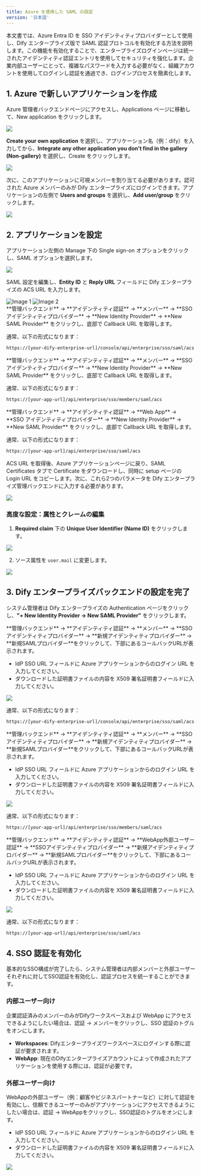 ```yaml
---
title: Azure を使用した SAML の設定
version: '日本語'
---
```


本文書では、Azure Entra ID を SSO アイデンティティプロバイダーとして使用し、Dify エンタープライズ版で SAML 認証プロトコルを有効化する方法を説明します。この機能を有効化することで、エンタープライズログインページは統一されたアイデンティティ認証エントリを使用してセキュリティを強化します。企業内部ユーザーにとって、複雑なパスワードを入力する必要がなく、組織アカウントを使用してログインし認証を通過でき、ログインプロセスを簡素化します。

## 1. Azure で新しいアプリケーションを作成

Azure 管理者バックエンドページにアクセスし、Applications ページに移動して、New application をクリックします。

![](https://assets-docs.dify.ai/2024/11/4f52715ff661e6c9430af09b4b2a4736.png)

**Create your own application** を選択し、アプリケーション名（例：dify）を入力してから、**Integrate any other application you don't find in the gallery (Non-gallery)** を選択し、Create をクリックします。

![](https://assets-docs.dify.ai/2024/11/b823ecfaa94d18ba0ac794cc0290dc7f.png)

次に、このアプリケーションに可視メンバーを割り当てる必要があります。認可された Azure メンバーのみが Dify エンタープライズにログインできます。アプリケーションの左側で **Users and groups** を選択し、**Add user/group** をクリックします。

![](https://assets-docs.dify.ai/2024/11/ed3c6f5de21c75e2261bf05d055ffb9e.png)

## 2. アプリケーションを設定

アプリケーション左側の Manage 下の Single sign-on オプションをクリックし、SAML オプションを選択します。

![](https://assets-docs.dify.ai/2024/11/7a5f653e751bf20c01c7eb53cc79ddde.png)

SAML 設定を編集し、**Entity ID** と **Reply URL** フィールドに Dify エンタープライズの ACS URL を入力します。

<div style={{ display: 'flex', gap: '20px' }}>
  <Frame>
    <img src="https://assets-docs.dify.ai/2024/11/639bb89e402f8f20078d6c7a14ca0297.png" alt="Image 1" />
  </Frame>
  <Frame>
    <img src="https://assets-docs.dify.ai/2024/11/236a4995e4fe338d12b41993fc237611.png" alt="Image 2" />
  </Frame>
</div>

<Tabs>
  <Tab title="Workspace">
  **管理バックエンド** → **アイデンティティ認証** → **メンバー** → **SSO アイデンティティプロバイダー** → **New Identity Provider** → **New SAML Provider** をクリックし、底部で Callback URL を取得します。

  通常、以下の形式になります：

   ```bash
   https://[your-dify-enterprise-url]/console/api/enterprise/sso/saml/acs
   ```
  </Tab>
  <Tab title="WebApp Members（内部ユーザー向け）">
  **管理バックエンド** → **アイデンティティ認証** → **メンバー** → **SSO アイデンティティプロバイダー** → **New Identity Provider** → **New SAML Provider** をクリックし、底部で Callback URL を取得します。

  通常、以下の形式になります：

   ```bash
   https://[your-app-url]/api/enterprise/sso/members/saml/acs
   ```
  </Tab>
  <Tab title="WebApp External Users（外部ユーザー向け）">
  **管理バックエンド** → **アイデンティティ認証** → **Web App** → **SSO アイデンティティプロバイダー** → **New Identity Provider** → **New SAML Provider** をクリックし、底部で Callback URL を取得します。

   通常、以下の形式になります：

   ```bash
   https://[your-app-url]/api/enterprise/sso/saml/acs
   ```
  </Tab>
</Tabs>

ACS URL を取得後、Azure アプリケーションページに戻り、SAML Certificates タブで Certificate をダウンロードし、同時に setup ページの Login URL をコピーします。次に、これら2つのパラメータを Dify エンタープライズ管理バックエンドに入力する必要があります。

![](https://assets-docs.dify.ai/2024/11/ab7e3bd7067858ec4627d1d863244e81.png)

### 高度な設定：属性とクレームの編集

1. **Required claim** 下の **Unique User Identifier (Name ID)** をクリックします。

![](https://assets-docs.dify.ai/2024/11/97a46bf1b5264ef72ad4b202fdf2a772.png)

2. ソース属性を `user.mail` に変更します。

![](https://assets-docs.dify.ai/2024/11/183dd293f17f87081ac4c2390b583fb0.png)

## 3. Dify エンタープライズバックエンドの設定を完了

システム管理者は Dify エンタープライズの Authentication ページをクリックし、**"+ New Identity Provider → New SAML Provider"** をクリックします。

<Tabs>
  <Tab title="Workspace">
  **管理バックエンド** → **アイデンティティ認証** → **メンバー** → **SSOアイデンティティプロバイダー** → **新規アイデンティティプロバイダー** → **新規SAMLプロバイダー**をクリックして、下部にあるコールバックURLが表示されます。

  - IdP SSO URL フィールドに Azure アプリケーションからのログイン URL を入力してください。
  - ダウンロードした証明書ファイルの内容を X509 署名証明書フィールドに入力してください。

   ![](https://assets-docs.dify.ai/2025/06/a45a2d156196ae163e7944cdad7ec2da.png)

  通常、以下の形式になります：
   ```bash
   https://[your-dify-enterprise-url]/console/api/enterprise/sso/saml/acs
   ```

  </Tab>
  <Tab title="WebApp メンバー（内部ユーザー向け）">
  **管理バックエンド** → **アイデンティティ認証** → **メンバー** → **SSOアイデンティティプロバイダー** → **新規アイデンティティプロバイダー** → **新規SAMLプロバイダー**をクリックして、下部にあるコールバックURLが表示されます。

  - IdP SSO URL フィールドに Azure アプリケーションからのログイン URL を入力してください。
  - ダウンロードした証明書ファイルの内容を X509 署名証明書フィールドに入力してください。

   ![](https://assets-docs.dify.ai/2025/06/a45a2d156196ae163e7944cdad7ec2da.png)

  通常、以下の形式になります：

   ```bash
   https://[your-app-url]/api/enterprise/sso/members/saml/acs
   ```
  </Tab>
  <Tab title="WebApp External Users（外部ユーザー向け）">
  **管理バックエンド** → **アイデンティティ認証** → **WebApp外部ユーザー認証** → **SSOアイデンティティプロバイダー** → **新規アイデンティティプロバイダー** → **新規SAMLプロバイダー**をクリックして、下部にあるコールバックURLが表示されます。

  - IdP SSO URL フィールドに Azure アプリケーションからのログイン URL を入力してください。
  - ダウンロードした証明書ファイルの内容を X509 署名証明書フィールドに入力してください。

   ![](https://assets-docs.dify.ai/2025/06/a8451628cb9a659f55164fa10307ca12.png)

   通常、以下の形式になります：

   ```bash
   https://[your-app-url]/api/enterprise/sso/saml/acs
   ```
  </Tab>
</Tabs>

## 4. SSO 認証を有効化

基本的なSSO構成が完了したら、システム管理者は内部メンバーと外部ユーザーそれぞれに対してSSO認証を有効化し、認証プロセスを統一することができます。

### 内部ユーザー向け

企業認証済みのメンバーのみがDifyワークスペースおよび WebApp にアクセスできるようにしたい場合は、認証 → メンバーをクリックし、SSO 認証のトグルをオンにします。

- **Workspaces**: Difyエンタープライズワークスペースにログインする際に認証が要求されます。
- **WebApp**: 現在のDifyエンタープライズアカウントによって作成されたアプリケーションを使用する際には、認証が必要です。

### 外部ユーザー向け

WebAppの外部ユーザー（例：顧客やビジネスパートナーなど）に対して認証を有効にし、信頼できるユーザーのみがアプリケーションにアクセスできるようにしたい場合は、認証 → WebAppをクリックし、SSO認証のトグルをオンにします。

- IdP SSO URL フィールドに Azure アプリケーションからのログイン URL を入力してください。
- ダウンロードした証明書ファイルの内容を X509 署名証明書フィールドに入力してください。

![](https://assets-docs.dify.ai/2024/11/556e3d68efbc742711e4313534a2e95c.png)
